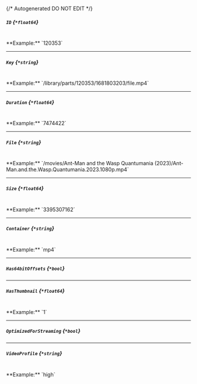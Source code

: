 {/* Autogenerated DO NOT EDIT  */}
##### `ID` *{`*float64`}*
<br/>
**Example:** `120353`

---
##### `Key` *{`*string`}*
<br/>
**Example:** `/library/parts/120353/1681803203/file.mp4`

---
##### `Duration` *{`*float64`}*
<br/>
**Example:** `7474422`

---
##### `File` *{`*string`}*
<br/>
**Example:** `/movies/Ant-Man and the Wasp Quantumania (2023)/Ant-Man.and.the.Wasp.Quantumania.2023.1080p.mp4`

---
##### `Size` *{`*float64`}*
<br/>
**Example:** `3395307162`

---
##### `Container` *{`*string`}*
<br/>
**Example:** `mp4`

---
##### `Has64bitOffsets` *{`*bool`}*

---
##### `HasThumbnail` *{`*float64`}*
<br/>
**Example:** `1`

---
##### `OptimizedForStreaming` *{`*bool`}*

---
##### `VideoProfile` *{`*string`}*
<br/>
**Example:** `high`


